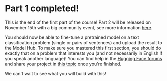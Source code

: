 # Part 1 completed!

This is the end of the first part of the course! Part 2 will be released on November 15th with a big community event, see more information [here](https://huggingface.co/blog/course-launch-event).

You should now be able to fine-tune a pretrained model on a text classification problem (single or pairs of sentences) and upload the result to the Model Hub. To make sure you mastered this first section, you should do exactly that on a problem that interests you (and not necessarily in English if you speak another language)! You can find help in the [Hugging Face forums](https://discuss.huggingface.co/) and share your project in [this topic](https://discuss.huggingface.co/t/share-your-projects/6803) once you're finished.

We can't wait to see what you will build with this!

